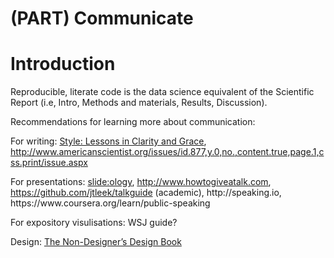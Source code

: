 # (PART) Communicate {-}

# Introduction

Reproducible, literate code is the data science equivalent of the Scientific Report (i.e, Intro, Methods and materials, Results, Discussion).

Recommendations for learning more about communication:

For writing: [Style: Lessons in Clarity and Grace](http://amzn.com/0321898680), <http://www.americanscientist.org/issues/id.877,y.0,no.,content.true,page.1,css.print/issue.aspx>

For presentations: [slide:ology](http://amzn.com/0596522347), <http://www.howtogiveatalk.com>, <https://github.com/jtleek/talkguide> (academic), http://speaking.io, https://www.coursera.org/learn/public-speaking

For expository visulisations: WSJ guide?

Design: [The Non-Designer's Design Book](http://amzn.com/0133966151)
